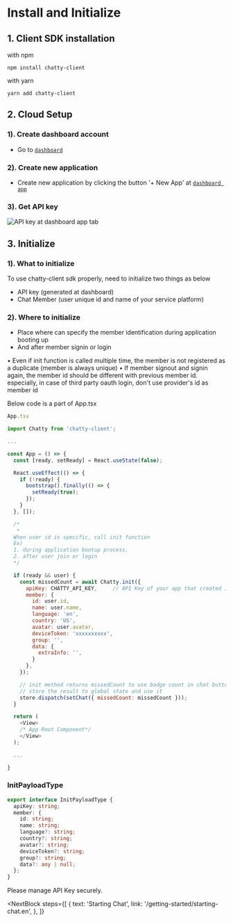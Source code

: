 # Install and Initialize

## 1. Client SDK installation

with npm
```npm
npm install chatty-client
```

with yarn
```yarn
yarn add chatty-client
```


## 2. Cloud Setup

### 1). Create dashboard account
- Go to [`dashboard`](https://dashboard.chatty-cloud.com)

### 2). Create new application
- Create new application by clicking the button '+ New App' at [`dashboard app`](https://dashboard.chatty-cloud.com/apps)

### 3). Get API key

![API key at dashboard app tab](/img/docs/dashboard-apikey.png)


## 3. Initialize

### 1). What to initialize

To use chatty-client sdk properly, need to initialize two things as below

- API key (generated at dashboard)
- Chat Member (user unique id and name of your service platform)


### 2). Where to initialize
- Place where can specify the member identification during application booting up
- And after member signin or login


<InfoBlock type="note">
• Even if init function is called multiple time, the member is not registered as a duplicate (member is always unique)
</InfoBlock>
<InfoBlock type="note">
• If member signout and signin again, the member id should be different with previous member id. especially, in case of third party oauth login, don't use provider's id as member id
</InfoBlock>


Below code is a part of App.tsx
```javascript
App.tsx

import Chatty from 'chatty-client';

...

const App = () => {
  const [ready, setReady] = React.useState(false);

  React.useEffect(() => {
    if (!ready) {
      bootstrap().finally(() => {
        setReady(true);
      });
    }
  }, []);

  /*
   *
  When user id is specific, call init function
  Ex) 
  1. during application bootup process, 
  2. after user join or login
  */

  if (ready && user) {
    const missedCount = await Chatty.init({
      apiKey: CHATTY_API_KEY,     // API Key of your app that created in dashboard 
      member: {
        id: user.id,
        name: user.name,
        language: 'en',
        country: 'US',
        avatar: user.avatar,
        deviceToken: 'xxxxxxxxxx',
        group: '',
        data: {
          extraInfo: '',
        }
      },
    });

    // init method returns missedCount to use badge count in chat button
    // store the result to global state and use it
    store.dispatch(setChat({ missedCount: missedCount }));
  }

  return (
    <View>
    /* App Root Component*/
    </View>
  );

  ...

}
```

### InitPayloadType
```typescript
export interface InitPayloadType {
  apiKey: string;
  member: {
    id: string;
    name: string;
    language?: string;
    country?: string;
    avatar?: string;
    deviceToken?: string;
    group?: string;
    data?: any | null;
  };
}
```

<InfoBlock type="warning">
  Please manage API Key securely.
</InfoBlock>

<NextBlock
  steps={[
    {
      text: 'Starting Chat',
      link: '/getting-started/starting-chat.en',
    },
  ]}
></NextBlock>


